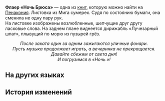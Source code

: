 {{Книга Инфобокс
|id           = 306
|Название     = Флаер «Ночь Брюса»
|Изображение  = Item Penacony Readable 2.png
|Мир          = Пенакония
|Томов        = 1
|Автор        = <!--нужно добавить-->
|Описание     = Рекламная листовка Мига сумерек, чей текст навевает мысли о романтике.
|Том1         = {{tx}}
|Источник1    = {{tx|Отсутствует источник}}
|Персонажи    = 
|Фракции      = 
}}
'''Флаер «Ночь Брюса»''' — одна из [[Книги|книг]], которую можно найти на [[Пенакония]].
<!--
==Получение==
<gallery>
Книга НАЗВАНИЕ.png|НАЗВАНИЕ
Локация НАЗВАНИЕ.png|Расположение на карте. Ближайший пространственный якорь «[[НАЗВАНИЕ]]»
</gallery>
-->
Листовка из Мига сумерек. Судя по состоянию бумаги, она сменила не одну пару рук.<br />
На листовке изображены возлюбленные, шепчущие друг другу ласковые слова. На заднем плане виднеется дирижабль «Лучезарный шпат», плывущий по морю из пузырей грёз.

<div align="center">''После заката один за одним зажигаются уличные фонари.<br />
Пусть музыка продолжает играть, а вечеринка не прекращается.<br />
Давайте сбежим от света дня!<br />
И погрузимся в «Ночь {{Rubi|Брюса|блюз}}»!''</div>

==На других языках==
{{На других языках
|en   = ''Night of Bruce'' Promotional Flyer
|zhs  = 《布鲁斯之夜》宣传单
|zht  = 《布魯斯之夜》宣傳單
|ja   = 『ブルースの夜』のチラシ
|ko   = ≪블루스의 밤≫ 전단지
|es   = Panfleto de la «Noche de Bruce»
|fr   = Dépliant promotionnel pour la ''Nuit du blues''
|ru   = Флаер «Ночь Брюса»
|th   = ใบปลิว "ราตรีแห่ง Bruce"
|vi   = Tờ Rơi Quảng Cáo "Đêm Bruce"
|de   = Werbeflugblatt für „Die lange Bruce-Nacht“
|id   = Brosur "Malam Bruce"
|pt   = Panfleto Promocional da "Noite de Bruce"
}}

==История изменений==
{{История изменений|2.7}}